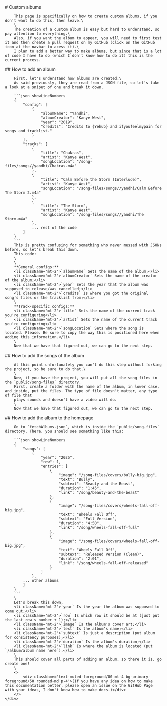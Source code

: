 
<div className=''>
    <div className=''>
        # Custom albums

        This page is specifically on how to create custom albums, if you don't want to do this, then leave.\
        \
        The creation of a custom album is easy but hard to understand, so pay attention to everything.\
        Also, if you want the album to appear, you will need to first test it and then create a pull request on my GitHub (click on the GitHub icon at the navbar to acess it).\
        I plan to add a better way to make albums, but since that is a lot of code I have to do (which I don't know how to do it) this is the current process.
<Separator orientation="horizontal" className="h-[2px] rounded-full bg-muted/80" />
        ## How to add an album
    
        First, let's understand how albums are created.\
        As said previously, they are read from a JSON file, so let's take a look at a snipet of one and break it down.

        ```json showLineNumbers
        {
            "config": [
                {
                    "albumName": "Yandhi",
                    "albumCreator": "Kanye West",
                    "year": "2019",
                    "credits": "Credits to {Yehub} and ifyoufeelmypain for songs and tracklist."
                }
            ],
            "tracks": [
                {
                    "title": "Chakras",
                    "artist": "Kanye West",
                    "songLocation": "/song-files/songs//yandhi/Chakras.m4a"
                },
                {
                    "title": "Calm Before the Storm (Interlude)",
                    "artist": "Kanye West",
                    "songLocation": "/song-files/songs//yandhi/Calm Before The Storm 2.m4a"
                },
                {
                    "title": "The Storm",
                    "artist": "Kanye West",
                    "songLocation": "/song-files/songs//yandhi/The Storm.m4a"
                },
                ... rest of the code
            ]
        }
        ```
        This is pretty confusing for something who never messed with JSONs before, so let's break this down.
        This code:
        \
        \
        **General configs:**
        <li className='mt-2'>`albumName` Sets the name of the album;</li>
        <li className='mt-2'>`albumCreator` Sets the name of the creator of the album;</li>
        <li className='mt-2'>`year` Sets the year that the album was supposed to release/was cancelled;</li>
        <li className='mt-2'>`credits` Is where you got the original song's files or the tracklist from;</li>
        \
        **Track-specific configs:**
        <li className='mt-2'>`title` Sets the name of the current track you're configuring</li>
        <li className='mt-2'>`artist` Sets the name of the current track you're configuring</li>
        <li className='mt-2'>`songLocation` Sets where the song is located. Please. Be sure to copy the way this is positioned here when adding this information.</li>
        \
        Now that we have that figured out, we can go to the next step.
<Separator orientation="horizontal" className="h-[2px] rounded-full bg-muted/80" />
        ## How to add the songs of the album

        At this point unfortunately you can't do this step without forking the project, so be sure to do that.\
        \
        Now, if you have the project, you will put all the song files in the `public/song-files` directory.
        First, create a folder with the name of the album, in lower case, and inside, put the files. The type of file doesn't matter, any type of file that
        plays sounds and doesn't have a video will do.
        \
        Now that we have that figured out, we can go to the next step.
<Separator orientation="horizontal" className="h-[2px] rounded-full bg-muted/80" />
        ## How to add the album to the homepage

        Go to `fetchAlbums.json`, which is inside the `public/song-files` directory. There, you should see something like this:

        ```json showLineNumbers
        {
            "songs": [
                {
                    "year": "2025",
                    "row": 1,
                    "entries": [
                        {
                            "image": "/song-files/covers/bully-big.jpg",
                            "text": "Bully",
                            "subtext": "Beauty and the Beast",
                            "duration": "1:45",
                            "link": "/song/beauty-and-the-beast"
                        },
                        {
                            "image": "/song-files/covers/wheels-fall-off-big.jpg",
                            "text": "Wheels Fall Off",
                            "subtext": "Full Version",
                            "duration": "4:50",
                            "link": "/song/wheels-fall-off-full"
                        },
                        {
                            "image": "/song-files/covers/wheels-fall-off-big.jpg",
                            "text": "Wheels Fall Off",
                            "subtext": "Released Version (Clean)",
                            "duration": "2:01",
                            "link": "/song/wheels-fall-off-released"
                        }
                    ]
                },
            ... other albums
            ]
        }
        ```
        \
        Let's break this down.
        <li className='mt-2'>`year` Is the year the album was supposed to come out;</li>
        <li className='mt-2'>`row` Is which row it should be at (just put the last row's number + 1);</li>
        <li className='mt-2'>`image` Is the album's cover art;</li>
        <li className='mt-2'>`text` Is the album's name;</li>
        <li className='mt-2'>`subtext` Is just a description (put album for consistency purposes);</li>
        <li className='mt-2'>`duration` Is the album's duration;</li>
        <li className='mt-2'>`link` Is where the album is located (put `/album/album name here`).</li>
        \
        This should cover all parts of adding an album, so there it is, go create one!
        \
        <>
            <div className='text-muted-foreground/80 mt-4 bg-primary-foreground/50 rounded-md p-4'>(If you have any idea on how to make this documentation better, please open an issue on the GitHub Page with your ideas, I don't know how to make docs.)</div>
        </>
    </div>
</div>
